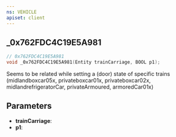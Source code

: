 ```yaml
---
ns: VEHICLE
apiset: client
---
```

## _0x762FDC4C19E5A981

```c
// 0x762FDC4C19E5A981
void _0x762FDC4C19E5A981(Entity trainCarriage, BOOL p1);
```

Seems to be related while setting a (door) state of specific trains (midlandboxcar05x, privateboxcar01x, privateboxcar02x, midlandrefrigeratorCar, privateArmoured, armoredCar01x)

## Parameters
* **trainCarriage**:
* **p1**: